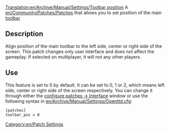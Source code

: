 [[Translation:en/Archive/Manual/Settings/Toolbar position]]
A [[en/Community/Patches/Patches]] that allows you to set position of the main [[en/Manual/Game interface#the-menu-bar|toolbar]]

== Description ==
Align position of the main toolbar to the left side, center or right side of the screen.
This patch changes only user interface and does not affect the gameplay. If selected on multiplayer, it will not any other players.

== Use ==
This feature is set to 0 by default. It can be set to 0, 1 or 2, which means left side, center or right side of the screen respectively. You can change it through either the [[en/Archive/Manual/Settings/Configuring patches/Interface|configure patches -> Interface]] window or use the following syntax in [[en/Archive/Manual/Settings/Openttd.cfg]]:
<pre>[patches]
toolbar_pos = 0</pre>


[[Category:en/Patch Settings]]